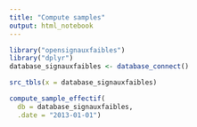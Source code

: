 ```yaml
---
title: "Compute samples"
output: html_notebook
---
```



```r
library("opensignauxfaibles")
library("dplyr")
database_signauxfaibles <- database_connect()
```

```r
src_tbls(x = database_signauxfaibles)
```

```r
compute_sample_effectif(
  db = database_signauxfaibles,
  .date = "2013-01-01")
```

